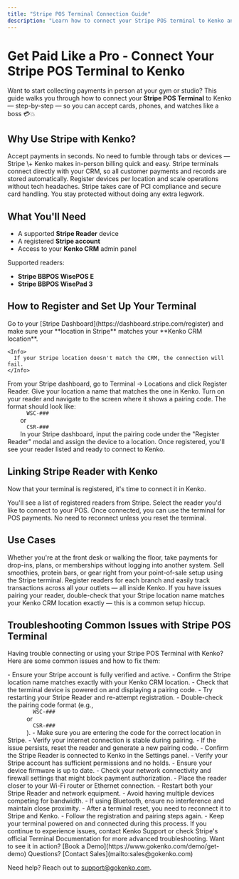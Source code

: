 ```yaml
---
title: "Stripe POS Terminal Connection Guide"
description: "Learn how to connect your Stripe POS terminal to Kenko and start accepting in-person payments with ease."
---
```



# Get Paid Like a Pro - Connect Your Stripe POS Terminal to Kenko

Want to start collecting payments in person at your gym or studio? This guide walks you through how to connect your **Stripe POS Terminal** to Kenko — step-by-step — so you can accept cards, phones, and watches like a boss 💳💥

## Why Use Stripe with Kenko?

<CardGroup cols={2}>
  <Card title="Fast Checkout" icon="bolt">
    Accept payments in seconds. No need to fumble through tabs or devices — Stripe \+ Kenko makes in-person billing quick and easy.
  </Card>
  <Card title="Seamless CRM Integration" icon="link">
    Stripe terminals connect directly with your CRM, so all customer payments and records are stored automatically.
  </Card>
  <Card title="Multiple Locations Ready" icon="globe">
    Register devices per location and scale operations without tech headaches.
  </Card>
  <Card title="Secure & Compliant" icon="shield">
    Stripe takes care of PCI compliance and secure card handling. You stay protected without doing any extra legwork.
  </Card>
</CardGroup>

## What You'll Need

- A supported **Stripe Reader** device
- A registered **Stripe account**
- Access to your **Kenko CRM** admin panel

Supported readers:

- **Stripe BBPOS WisePOS E**
- **Stripe BBPOS WisePad 3**

## How to Register and Set Up Your Terminal

<Steps>
  <Step title="Register your business location with Stripe">
    Go to your [Stripe Dashboard](https://dashboard.stripe.com/register) and make sure your **location in Stripe** matches your **Kenko CRM location**.

    <Info>
      If your Stripe location doesn't match the CRM, the connection will fail.
    </Info>
  </Step>
  <Step title="Navigate to Reader Registration in Stripe">
    From your Stripe dashboard, go to Terminal → Locations and click Register Reader.
    Give your location a name that matches the one in Kenko.
  </Step>
  <Step title="Power up the Stripe Reader">
    Turn on your reader and navigate to the screen where it shows a pairing code.
    The format should look like: <code>
      WSC-###
    </code>
     or <code>
      CSR-###
    </code>
  </Step>
  <Step title="Enter the pairing code in Stripe">
    In your Stripe dashboard, input the pairing code under the "Register Reader" modal and assign the device to a location.
  </Step>
  <Step title="Success! Device now shows in your dashboard">
    Once registered, you'll see your reader listed and ready to connect to Kenko.
  </Step>
</Steps>

## Linking Stripe Reader with Kenko

Now that your terminal is registered, it's time to connect it in Kenko.

<Steps>
  <Step title="Head to Settings > Stripe > Card Readers">
    You'll see a list of registered readers from Stripe.
  </Step>
  <Step title="Click 'Connect' on your desired reader">
    Select the reader you'd like to connect to your POS.
  </Step>
  <Step title="That's it – you're good to go!">
    Once connected, you can use the terminal for POS payments.
    No need to reconnect unless you reset the terminal.
  </Step>
</Steps>

## Use Cases

<AccordionGroup>
  <Accordion title="In-Studio Payments" icon="credit-card">
    Whether you're at the front desk or walking the floor, take payments for drop-ins, plans, or memberships without logging into another system.
  </Accordion>
  <Accordion title="Retail or Supplement Sales" icon="shirt">
    Sell smoothies, protein bars, or gear right from your point-of-sale setup using the Stripe terminal.
  </Accordion>
  <Accordion title="Multi-Location Setup" icon="location-pin">
    Register readers for each branch and easily track transactions across all your outlets — all inside Kenko.
  </Accordion>
</AccordionGroup>

<Info>
  If you have issues pairing your reader, double-check that your Stripe location name matches your Kenko CRM location exactly — this is a common setup hiccup.
</Info>

## Troubleshooting Common Issues with Stripe POS Terminal

Having trouble connecting or using your Stripe POS Terminal with Kenko? Here are some common issues and how to fix them:

<AccordionGroup>
  <Accordion title="Terminal Not Showing Up in Stripe Dashboard" icon="file-magnifying-glass">
    - Ensure your Stripe account is fully verified and active.
    - Confirm the Stripe location name matches exactly with your Kenko CRM location.
    - Check that the terminal device is powered on and displaying a pairing code.
    - Try restarting your Stripe Reader and re-attempt registration.
  </Accordion>
  <Accordion title="Pairing Code Not Accepted" icon="key">
    - Double-check the pairing code format (e.g., <code>
        WSC-###
      </code>
       or <code>
        CSR-###
      </code>
      ).
    - Make sure you are entering the code for the correct location in Stripe.
    - Verify your internet connection is stable during pairing.
    - If the issue persists, reset the reader and generate a new pairing code.
  </Accordion>
  <Accordion title="Payments Not Processing" icon="ban">
    - Confirm the Stripe Reader is connected to Kenko in the Settings panel.
    - Verify your Stripe account has sufficient permissions and no holds.
    - Ensure your device firmware is up to date.
    - Check your network connectivity and firewall settings that might block payment authorization.
  </Accordion>
  <Accordion title="Reader Disconnects Frequently" icon="signal-stream-slash">
    - Place the reader closer to your Wi-Fi router or Ethernet connection.
    - Restart both your Stripe Reader and network equipment.
    - Avoid having multiple devices competing for bandwidth.
    - If using Bluetooth, ensure no interference and maintain close proximity.
  </Accordion>
  <Accordion title="Terminal Reset or Lost Connection" icon="rotate">
    - After a terminal reset, you need to reconnect it to Stripe and Kenko.
    - Follow the registration and pairing steps again.
    - Keep your terminal powered on and connected during this process.
  </Accordion>
</AccordionGroup>

<Info>
  If you continue to experience issues, contact Kenko Support or check Stripe's official Terminal Documentation for more advanced troubleshooting.
</Info>

<Info>
  Want to see it in action? [Book a Demo](https://www.gokenko.com/demo/get-demo)
  Questions? [Contact Sales](mailto:sales@gokenko.com)
</Info>

Need help? Reach out to [support@gokenko.com](mailto:support@gokenko.com).